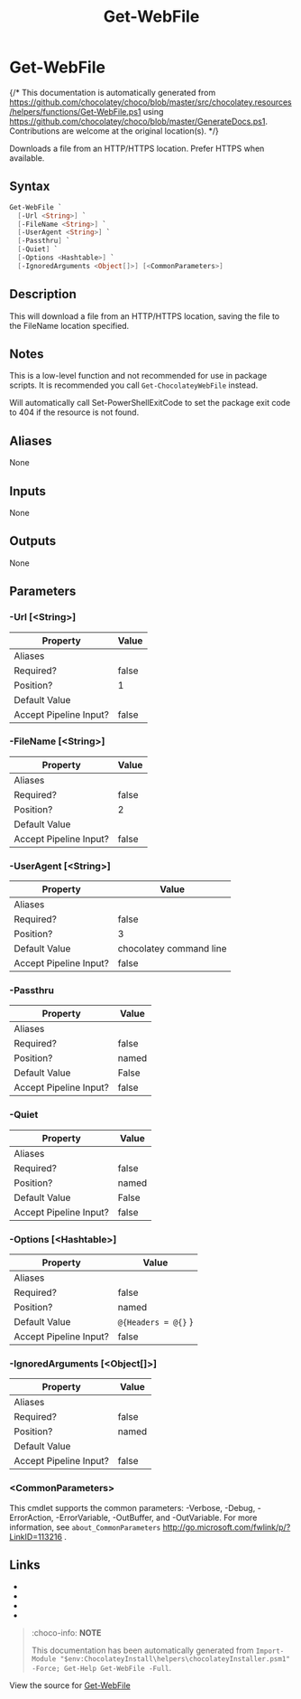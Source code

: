 ﻿---
order: 160
xref: get-webfile
title: Get-WebFile
description: Information on Get-WebFile function
---

# Get-WebFile

{/* This documentation is automatically generated from https://github.com/chocolatey/choco/blob/master/src/chocolatey.resources/helpers/functions/Get-WebFile.ps1 using https://github.com/chocolatey/choco/blob/master/GenerateDocs.ps1. Contributions are welcome at the original location(s). */}

Downloads a file from an HTTP/HTTPS location. Prefer HTTPS when
available.

## Syntax

~~~powershell
Get-WebFile `
  [-Url <String>] `
  [-FileName <String>] `
  [-UserAgent <String>] `
  [-Passthru] `
  [-Quiet] `
  [-Options <Hashtable>] `
  [-IgnoredArguments <Object[]>] [<CommonParameters>]
~~~

## Description

This will download a file from an HTTP/HTTPS location, saving the file
to the FileName location specified.

## Notes

This is a low-level function and not recommended for use in package
scripts. It is recommended you call `Get-ChocolateyWebFile` instead.

Will automatically call Set-PowerShellExitCode to set the package exit
code to 404 if the resource is not found.

## Aliases

None

## Inputs

None

## Outputs

None

## Parameters

###  -Url [&lt;String&gt;]
Property               | Value
---------------------- | -----
Aliases                | 
Required?              | false
Position?              | 1
Default Value          | 
Accept Pipeline Input? | false
 
###  -FileName [&lt;String&gt;]
Property               | Value
---------------------- | -----
Aliases                | 
Required?              | false
Position?              | 2
Default Value          | 
Accept Pipeline Input? | false
 
###  -UserAgent [&lt;String&gt;]
Property               | Value
---------------------- | -----------------------
Aliases                | 
Required?              | false
Position?              | 3
Default Value          | chocolatey command line
Accept Pipeline Input? | false
 
###  -Passthru
Property               | Value
---------------------- | -----
Aliases                | 
Required?              | false
Position?              | named
Default Value          | False
Accept Pipeline Input? | false
 
###  -Quiet
Property               | Value
---------------------- | -----
Aliases                | 
Required?              | false
Position?              | named
Default Value          | False
Accept Pipeline Input? | false
 
###  -Options [&lt;Hashtable&gt;]
Property               | Value
---------------------- | -------------------
Aliases                | 
Required?              | false
Position?              | named
Default Value          | `@{Headers = @{}` }
Accept Pipeline Input? | false
 
###  -IgnoredArguments [&lt;Object[]&gt;]
Property               | Value
---------------------- | -----
Aliases                | 
Required?              | false
Position?              | named
Default Value          | 
Accept Pipeline Input? | false
 
### &lt;CommonParameters&gt;

This cmdlet supports the common parameters: -Verbose, -Debug, -ErrorAction, -ErrorVariable, -OutBuffer, and -OutVariable. For more information, see `about_CommonParameters` http://go.microsoft.com/fwlink/p/?LinkID=113216 .


## Links

 * <Xref title='Get-ChocolateyWebFile' value='get-chocolateywebfile' />
 * <Xref title='Get-FtpFile' value='get-ftpfile' />
 * <Xref title='Get-WebHeaders' value='get-webheaders' />
 * <Xref title='Get-WebFileName' value='get-webfilename' />


<Xref title="Function Reference" value="powershell-reference" />

> :choco-info: **NOTE**
>
> This documentation has been automatically generated from `Import-Module "$env:ChocolateyInstall\helpers\chocolateyInstaller.psm1" -Force; Get-Help Get-WebFile -Full`.

View the source for [Get-WebFile](https://github.com/chocolatey/choco/blob/master/src/chocolatey.resources/helpers/functions/Get-WebFile.ps1)
